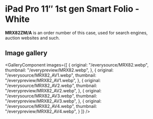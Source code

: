 
# iPad Pro 11″ 1st gen Smart Folio - White

<Callout type='info' emoji='👉🏻'>**MRX82ZM/A** is an order number of this case, used for search engines, auction websites and such.</Callout>

## Image gallery

<GalleryComponent
    images={[
      {
        original: "/everysource/MRX82.webp",
        thumbnail: "/everypreview/MRX82.webp",
      },
      {
        original: "/everysource/MRX82_AV1.webp",
        thumbnail: "/everypreview/MRX82_AV1.webp",
      },
      {
        original: "/everysource/MRX82_AV2.webp",
        thumbnail: "/everypreview/MRX82_AV2.webp",
      },
      {
        original: "/everysource/MRX82_AV3.webp",
        thumbnail: "/everypreview/MRX82_AV3.webp",
      },
      {
        original: "/everysource/MRX82_AV4.webp",
        thumbnail: "/everypreview/MRX82_AV4.webp",
      }
    ]}
  />
